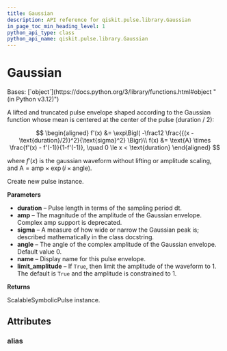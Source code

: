 ```yaml
---
title: Gaussian
description: API reference for qiskit.pulse.library.Gaussian
in_page_toc_min_heading_level: 1
python_api_type: class
python_api_name: qiskit.pulse.library.Gaussian
---
```


# Gaussian

<Class id="qiskit.pulse.library.Gaussian" github="https://github.com/qiskit/qiskit/tree/stable/0.46/qiskit/pulse/library/symbolic_pulses.py" signature="qiskit.pulse.library.Gaussian(duration, amp, sigma, angle=None, name=None, limit_amplitude=None)">
  Bases: [`object`](https://docs.python.org/3/library/functions.html#object "(in Python v3.12)")

  A lifted and truncated pulse envelope shaped according to the Gaussian function whose mean is centered at the center of the pulse (duration / 2):

  $$
  \begin{aligned}
  f'(x) &= \exp\Bigl( -\frac12 \frac{{(x - \text{duration}/2)}^2}{\text{sigma}^2} \Bigr)\\
  f(x) &= \text{A} \times  \frac{f'(x) - f'(-1)}{1-f'(-1)}, \quad 0 \le x < \text{duration}
  \end{aligned}
  $$

  where $f'(x)$ is the gaussian waveform without lifting or amplitude scaling, and $\text{A} = \text{amp} \times \exp\left(i\times\text{angle}\right)$.

  Create new pulse instance.

  **Parameters**

  *   **duration** – Pulse length in terms of the sampling period dt.
  *   **amp** – The magnitude of the amplitude of the Gaussian envelope. Complex amp support is deprecated.
  *   **sigma** – A measure of how wide or narrow the Gaussian peak is; described mathematically in the class docstring.
  *   **angle** – The angle of the complex amplitude of the Gaussian envelope. Default value 0.
  *   **name** – Display name for this pulse envelope.
  *   **limit\_amplitude** – If `True`, then limit the amplitude of the waveform to 1. The default is `True` and the amplitude is constrained to 1.

  **Returns**

  ScalableSymbolicPulse instance.

  ## Attributes

  ### alias

  <Attribute id="qiskit.pulse.library.Gaussian.alias" name="alias" attributeValue="= 'Gaussian'" />
</Class>

